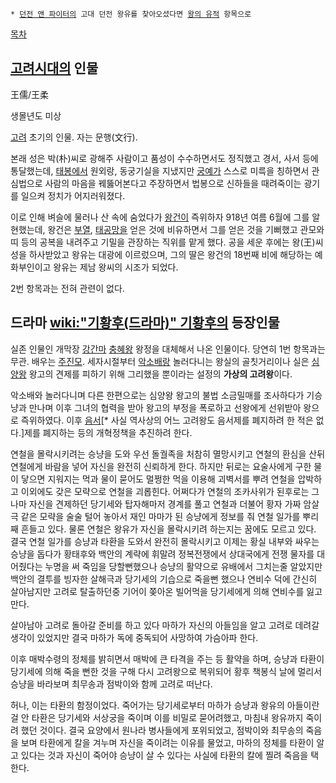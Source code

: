  * [[던전 앤 파이터]]의 고대 던전 왕유를 찾아오셨다면 [[왕의 유적]] 항목으로
[[목차]]
== [[고려]]시대의 인물 ==
王儒/王柔

생몰년도 미상

[[고려]] 초기의 인물. 자는 문행(文行).

본래 성은 박(朴)씨로 광해주 사람이고 품성이 수수하면서도 정직했고 경서, 사서 등에 통달했는데, [[태봉]]에서 원외랑, 동궁기실을 지냈지만 [[궁예]]가 스스로 미륵을 칭하면서 관심법으로 사람의 마음을 꿰뚫어본다고 주장하면서 법봉으로 신하들을 때려죽이는 광기를 일으켜 정치가 어지러워졌다.

이로 인해 벼슬에 물러나 산 속에 숨었다가 [[왕건]]이 즉위하자 918년 여름 6월에 그를 알현했는데, 왕건은 [[부열]], [[태공망]]을 얻은 것에 비유하면서 그를 얻은 것을 기뻐했고 관모와 띠 등의 공복을 내려주고 기밀을 관장하는 직위를 맡게 했다. 공을 세운 후에는 왕(王)씨 성을 하사받았고 왕유는 대광에 이르렀으며, 그의 딸은 왕건의 18번째 비에 해당하는 예화부인이고 왕유는 제남 왕씨의 시조가 되었다.

2번 항목과는 전혀 관련이 없다.

== 드라마 [[wiki:"기황후(드라마)" 기황후]]의 등장인물 ==
실존 인물인 개막장 [[강간]]마 [[충혜왕]] 왕정을 대체해서 나온 인물이다. 당연히 1번 항목과는 무관. 배우는 [[주진모]]. 세자시절부터 [[조직폭력배|악소배]]랑 놀러다니는 왕실의 골칫거리이나 실은 [[심양왕]] 왕고의 견제를 피하기 위해 그리했을 뿐이라는 설정의 '''가상의 고려왕'''이다.

악소배와 놀러다니며 다른 한편으로는 심양왕 왕고의 불법 소금밀매를 조사하다가 기승냥과 만나며 이후 그녀의 협력을 받아 왕고의 부정을 폭로하고 선왕에게 선위받아 왕으로 즉위하였다. 이후 [[음서]][* 사실 역사상의 어느 고려왕도 음서제를 폐지하려 한 적은 없다.]제를 폐지하는 등의 개혁정책을 추진하려 한다.

연철을 몰락시키려는 승냥을 도와 우선 돌궐족을 처참히 멸망시키고 연철의 환심을 산뒤 연철에게 바람을 넣어 자신을 완전히 신뢰하게 한다. 하지만 뒤로는 요술사에게 구한 물이 닿으면 지워지는 먹과 물이 묻어도 멀쩡한 먹을 이용해 괴벽서를 뿌려 연철을 압박하고 이외에도 갖은 모략으로 연철을 괴롭힌다. 어쩌다가 연철의 조카사위가 된후로는 그나마 자신을 견제하던 당기세와 탑자해마저 경계를 풀고 연철과 더불어 황자 가짜 암살극 같은 모략을 술술 털어 놓아서 재인 마마가 된 승냥에게 정보를 줘 연철 일가를 뿌리째 흔들고 있다. 물론 연철은 왕유가 자신을 몰락시키려 하는지는 꿈에도 모르고 있다. 결국 연철 일가를 승냥과 타환을 도와서 완전히 몰락시키고 이제는 황실 내부와 싸우는 승냥을 돕다가 황태후와 백안의 계략에 휘말려 정복전쟁에서 상대국에게 전쟁 물자를 대어줬다는 누명을 써 죽임을 당할뻔했으나 승냥의 활약으로 유배에서 그치는줄 알았지만 백안의 결투를 빙자한 살해극과 당기세의 기습으로 죽을뻔 했으나 연비수 덕에 간신히 살아남지만 고려로 탈출하던중 기어이 쫒아온 빌어먹을 당기세에게 의해 연비수를 잃고 만다.

살아남아 고려로 돌아갈 준비를 하고 있다 마하가 자신의 아들임을 알고 고려로 데려갈 생각이 있었지만 결국 마하가 독에 중독되어 사망하여 가슴아파 한다.

이후 매박수령의 정체를 밝히면서 매박에 큰 타격을 주는 등 활약을 하며, 승냥과 타환이 당기세에 의해 죽을 뻔한 것을 구해 다시 고려왕으로 복위되어 황후 책봉식 날에 멀리서 승냥을 바라보며 최무송과 점박이와 함께 고려로 떠난다.

허나, 이는 타환의 함정이었다. 죽어가는 당기세로부터 마하가 승냥과 왕유의 아들이란 걸 안 타환은 당기세와 서상궁을 죽이며 이를 비밀로 묻어려했고, 마침내 왕유까지 죽이려 했던 것이다. 결국 요양에서 원나라 병사들에게 포위되었고, 점박이와 최무송의 죽음을 보며 타환에게 칼을 겨누며 자신을 죽이려는 이유를 물었고, 마하의 정체를 타환이 알고 있다는 것과 자신이 죽어야 승냥이 살 수 있다는 사실에 타환의 칼에 찔려 죽음을 택한다.

